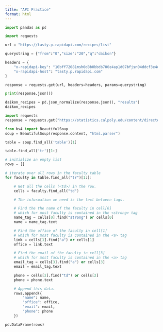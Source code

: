 ```yaml
---
title: "API Practice"
format: html
---
```


```python
import pandas as pd
```

```python
import requests

url = "https://tasty.p.rapidapi.com/recipes/list"

querystring = {"from":"0","size":"20","q":"daikon"}

headers = {
	"x-rapidapi-key": "10bff72081msh0d8b0bbdb700e4ap1d07bfjsn04ddcf3e4d60",
	"x-rapidapi-host": "tasty.p.rapidapi.com"
}

response = requests.get(url, headers=headers, params=querystring)

print(response.json())
```

```python
daikon_recipes = pd.json_normalize(response.json(), "results")
daikon_recipes
```


```python

import requests
response = requests.get("https://statistics.calpoly.edu/content/directory")

from bs4 import BeautifulSoup
soup = BeautifulSoup(response.content, "html.parser")

```


```python
table = soup.find_all('table')[1]

table.find_all('tr')[1:]
```


```python
# initialize an empty list
rows = []

# iterate over all rows in the faculty table
for faculty in table.find_all("tr")[1:]:

    # Get all the cells (<td>) in the row.
    cells = faculty.find_all("td")

    # The information we need is the text between tags.

    # Find the the name of the faculty in cell[0]
    # which for most faculty is contained in the <strong> tag
    name_tag = cells[0].find("strong") or cells[0]
    name = name_tag.text

    # Find the office of the faculty in cell[1]
    # which for most faculty is contained in the <a> tag
    link = cells[1].find("a") or cells[1]
    office = link.text

    # Find the email of the faculty in cell[3]
    # which for most faculty is contained in the <a> tag
    email_tag = cells[3].find("a") or cells[3]
    email = email_tag.text

    phone = cells[2].find("td") or cells[2]
    phone = phone.text

    # Append this data.
    rows.append({
        "name": name,
        "office": office,
        "email": email,
        "phone": phone
    })

pd.DataFrame(rows)
```